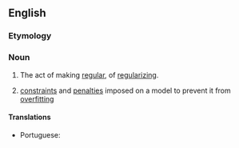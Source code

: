 ==English==

===Etymology===
{{suffix|en|regular|ization}}

===Noun===
{{en-noun|~}}

# The act of making [[regular]], of [[regularize|regularizing]].
# {{lb|en|machine learning}} [[constraint]]s and [[penalty|penalties]] imposed on a model to prevent it from [[overfit]]ting

====Translations====
{{trans-top|the act of regularizing}}
* Portuguese: {{t|pt|regularização|f}}
{{trans-mid}}
{{trans-bottom}}